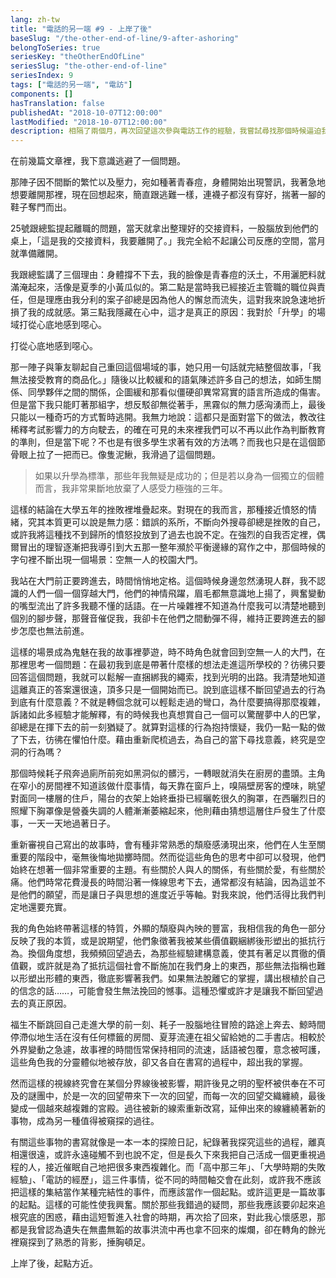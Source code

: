 ```yaml
---
lang: zh-tw
title: "電話的另一端 #9 - 上岸了後"
baseSlug: "/the-other-end-of-line/9-after-ashoring"
belongToSeries: true
seriesKey: "theOtherEndOfLine"
seriesSlug: "the-other-end-of-line"
seriesIndex: 9
tags: ["電話的另一端", "電訪"]
components: []
hasTranslation: false
publishedAt: "2018-10-07T12:00:00"
lastModified: "2018-10-07T12:00:00"
description: 相隔了兩個月，再次回望這次參與電訪工作的經驗，我嘗試尋找那個時候逼迫我離開的主因是什麼？
---
```


在前幾篇文章裡，我下意識逃避了一個問題。

那陣子因不間斷的繁忙以及壓力，宛如種著青春痘，身體開始出現警訊，我著急地想要離開那裡，現在回想起來，簡直跟逃難一樣，連襪子都沒有穿好，揣著一腳的鞋子奪門而出。

25號跟總監提起離職的問題，當天就拿出整理好的交接資料，一股腦放到他們的桌上，「這是我的交接資料，我要離開了。」我完全給不起讓公司反應的空間，當月就準備離開。

我跟總監講了三個理由：身體撐不下去，我的臉像是青春痘的沃土，不用灑肥料就滿淹起來，活像是夏季的小黃瓜似的。第二點是當時我已經接近主管職的職位與責任，但是理應由我分利的案子卻總是因為他人的懈怠而流失，這對我來說急速地折損了我的成就感。第三點我隱藏在心中，這才是真正的原因：我對於「升學」的場域打從心底地感到噁心。

打從心底地感到噁心。

那一陣子與筆友聊起自己重回這個場域的事，她只用一句話就完結整個故事，「我無法接受教育的商品化。」隨後以比較緩和的語氣陳述許多自己的想法，如師生關係、同學夥伴之間的關係，企圖緩和那看似僵硬卻異常寫實的語言所造成的傷害。但是當下我只能盯著那組字，想反駁卻無從著手，黑霧似的無力感洶湧而上，最後只能以一種奇巧的方式暫時逃開。我無力地說：這都只是面對當下的做法，教改往稀釋考試影響力的方向駛去，的確在可見的未來裡我們可以不再以此作為判斷教育的準則，但是當下呢？不也是有很多學生求著有效的方法嗎？而我也只是在這個節骨眼上拉了一把而已。像隻泥鰍，我滑過了這個問題。

> 如果以升學為標準，那些年我無疑是成功的；但是若以身為一個獨立的個體而言，我非常果斷地放棄了人感受力極強的三年。

這樣的結論在大學五年的挫敗裡堆疊起來。對現在的我而言，那種接近憤怒的情緒，究其本質更可以說是無力感：錯誤的系所，不斷向外搜尋卻總是挫敗的自己，或許我將這種找不到歸所的憤怒投放到了過去也說不定。在強烈的自我否定裡，偶爾冒出的理智逐漸把我導引到大五那一整年瀕於平衡邊緣的寫作之中，那個時候的字句裡不斷出現一個場景：空無一人的校園大門。

我站在大門前正要跨進去，時間悄悄地定格。這個時候身邊忽然湧現人群，我不認識的人們一個一個穿越大門，他們的神情飛躍，眉毛都無意識地上揚了，興奮變動的嘴型流出了許多我聽不懂的話語。在一片噪雜裡不知道為什麼我可以清楚地聽到個別的腳步聲，那聲音催促我，我卻卡在他們之間動彈不得，維持正要跨進去的腳步怎麼也無法前進。

這樣的場景成為鬼魅在我的故事裡夢遊，時不時角色就會回到空無一人的大門，在那裡思考一個問題：在最初我到底是帶著什麼樣的想法走進這所學校的？彷彿只要回答這個問題，我就可以鬆解一直捆綁我的繩索，找到光明的出路。我清楚地知道這離真正的答案還很遠，頂多只是一個開始而已。說到底這樣不斷回望過去的行為到底有什麼意義？不就是轉個念就可以輕鬆走過的彎口，為什麼要搞得那麼複雜，訴諸如此多經驗才能解釋，有的時候我也真想賞自己一個可以驚醒夢中人的巴掌，卻總是在揮下去的前一刻猶疑了。就算對這樣的行為抱持懷疑，我仍一點一點的做了下去，彷彿在懼怕什麼。藉由重新爬梳過去，為自己的當下尋找意義，終究是空洞的行為嗎？

那個時候耗子飛奔過廁所前宛如黑洞似的髒污，一轉眼就消失在廚房的盡頭。主角在窄小的房間裡不知道該做什麼事情，每天靠在窗戶上，嗅隔壁房客的煙味，眺望對面同一樓層的住戶，陽台的衣架上始終垂掛已經曬乾很久的胸罩，在西曬烈日的照耀下胸罩像是營養失調的人體漸漸萎縮起來，他則藉由猜想這層住戶發生了什麼事，一天一天地過著日子。

重新審視自己寫出的故事時，會有種非常熟悉的頹廢感湧現出來，他們在人生至關重要的階段中，毫無後悔地拋擲時間。然而從這些角色的思考中卻可以發現，他們始終在想著一個非常重要的主題。有些關於人與人的關係，有些關於愛，有些關於痛。他們時常花費漫長的時間沿著一條線思考下去，通常都沒有結論，因為這並不是他們的願望，而是讓日子與思想的進度近乎等軸。對我來說，他們活得比我們判定地還要充實。

我的角色始終帶著這樣的特質，外顯的頹廢與內映的豐富，我相信我的角色一部分反映了我的本質，或是說期望，他們象徵著我被某些價值觀綑綁後形塑出的抵抗行為。換個角度想，我頻頻回望過去，為那些經驗建構意義，使其有著足以貫徹的價值觀，或許就是為了抵抗這個社會不斷施加在我們身上的東西，那些無法指稱也難以形塑出形體的東西，徹底影響著我們。如果無法脫離它的掌握，講出根植於自己的信念的話……，可能會發生無法挽回的憾事。這種恐懼或許才是讓我不斷回望過去的真正原因。

福生不斷跳回自己走進大學的前一刻、耗子一股腦地往冒險的路途上奔去、鯨時間停滯似地生活在沒有任何標籤的房間、夏芽流連在祖父留給她的二手書店。相較於外界變動之急遽，故事裡的時間恆常保持相同的流速，話語被包覆，意念被呵護，這些角色我的分靈體似地被存放，卻又各自在書寫的過程中，超出我的掌握。

然而這樣的視線終究會在某個分界線後被影響，期許後見之明的聖杯被供奉在不可及的謎團中，於是一次的回望帶來下一次的回望，而每一次的回望交織纏繞，最後變成一個越來越複雜的宮殿。過往被新的線索重新改寫，延伸出來的線纏繞著新的事物，成為另一種值得被窺探的過往。

有關這些事物的書寫就像是一本一本的探險日記，紀錄著我探究這些的過程，離真相還很遠，或許永遠碰觸不到也說不定，但是長久下來我把自己活成一個更重視過程的人，接近催眠自己地把很多東西複雜化。而「高中那三年」、「大學時期的失敗經驗」、「電訪的經歷」，這三件事情，從不同的時間軸交會在此刻，或許我不應該把這樣的集結當作某種完結性的事件，而應該當作一個起點。或許這更是一篇故事的起點。這樣的可能性使我興奮。關於那些我錯過的疑問，那些我應該要卯起來追根究底的困惑，藉由這短暫進入社會的時期，再次拾了回來，對此我心懷感恩，那都是我曾認為遺失在無盡無韜的故事洪流中再也拿不回來的燦爛，卻在轉角的餘光裡窺探到了熟悉的背影，捶胸頓足。

上岸了後，起點方近。